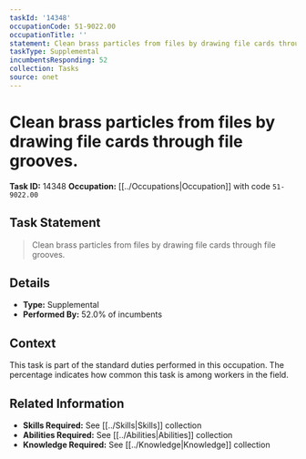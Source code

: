 ```yaml
---
taskId: '14348'
occupationCode: 51-9022.00
occupationTitle: ''
statement: Clean brass particles from files by drawing file cards through file grooves.
taskType: Supplemental
incumbentsResponding: 52
collection: Tasks
source: onet
---
```

# Clean brass particles from files by drawing file cards through file grooves.

**Task ID:** 14348
**Occupation:** [[../Occupations|Occupation]] with code `51-9022.00`

## Task Statement

> Clean brass particles from files by drawing file cards through file grooves.

## Details

- **Type:** Supplemental
- **Performed By:** 52.0% of incumbents

## Context

This task is part of the standard duties performed in this occupation. The percentage indicates how common this task is among workers in the field.

## Related Information

- **Skills Required:** See [[../Skills|Skills]] collection
- **Abilities Required:** See [[../Abilities|Abilities]] collection
- **Knowledge Required:** See [[../Knowledge|Knowledge]] collection
